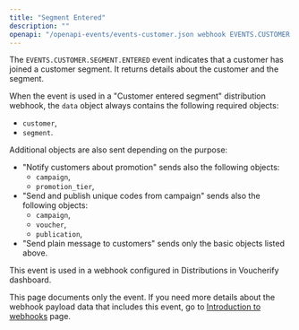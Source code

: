 ```yaml
---
title: "Segment Entered"
description: ""
openapi: "/openapi-events/events-customer.json webhook EVENTS.CUSTOMER.SEGMENT.ENTERED"
---
```


The `EVENTS.CUSTOMER.SEGMENT.ENTERED` event indicates that a customer has joined a customer segment. It returns details about the customer and the segment.

When the event is used in a "Customer entered segment" distribution webhook, the `data` object always contains the following required objects:
- `customer`,
- `segment`.

Additional objects are also sent depending on the purpose:
- "Notify customers about promotion" sends also the following objects:
  - `campaign`,
  - `promotion_tier`,
- "Send and publish unique codes from campaign" sends also  the following objects:
  - `campaign`,
  - `voucher`,
  - `publication`,
- "Send plain message to customers" sends only the basic objects listed above.

This event is used in a webhook configured in Distributions in Voucherify dashboard.

<Note>This page documents only the event. If you need more details about the webhook payload data that includes this event, go to [Introduction to webhooks](/api-reference/introduction-to-webhooks "Introduction to webhooks v2024-01-01") page.</Note>
